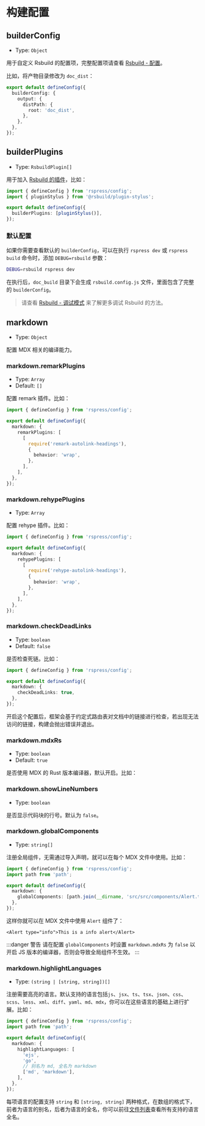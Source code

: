# 构建配置

## builderConfig

- Type: `Object`

用于自定义 Rsbuild 的配置项，完整配置项请查看 [Rsbuild - 配置](https://rsbuild.dev/zh/config/)。

比如，将产物目录修改为 `doc_dist`：

```ts title="rspress.config.ts"
export default defineConfig({
  builderConfig: {
    output: {
      distPath: {
        root: 'doc_dist',
      },
    },
  },
});
```

## builderPlugins

- Type: `RsbuildPlugin[]`

用于加入 [Rsbuild 的插件](https://rsbuild.dev/zh/plugins/list/)，比如：

```ts title="rspress.config.ts"
import { defineConfig } from 'rspress/config';
import { pluginStylus } from '@rsbuild/plugin-stylus';

export default defineConfig({
  builderPlugins: [pluginStylus()],
});
```

### 默认配置

如果你需要查看默认的 `builderConfig`，可以在执行 `rspress dev` 或 `rspress build` 命令时，添加 `DEBUG=rsbuild` 参数：

```bash
DEBUG=rsbuild rspress dev
```

在执行后，`doc_build` 目录下会生成 `rsbuild.config.js` 文件，里面包含了完整的 `builderConfig`。

> 请查看 [Rsbuild - 调试模式](https://rsbuild.dev/zh/guide/debug/debug-mode) 来了解更多调试 Rsbuild 的方法。

## markdown

- Type: `Object`

配置 MDX 相关的编译能力。

### markdown.remarkPlugins

- Type: `Array`
- Default: `[]`

配置 remark 插件。比如：

```ts title="rspress.config.ts"
import { defineConfig } from 'rspress/config';

export default defineConfig({
  markdown: {
    remarkPlugins: [
      [
        require('remark-autolink-headings'),
        {
          behavior: 'wrap',
        },
      ],
    ],
  },
});
```

### markdown.rehypePlugins

- Type: `Array`

配置 rehype 插件。比如：

```ts title="rspress.config.ts"
import { defineConfig } from 'rspress/config';

export default defineConfig({
  markdown: {
    rehypePlugins: [
      [
        require('rehype-autolink-headings'),
        {
          behavior: 'wrap',
        },
      ],
    ],
  },
});
```

### markdown.checkDeadLinks

- Type: `boolean`
- Default: `false`

是否检查死链。比如：

```ts title="rspress.config.ts"
import { defineConfig } from 'rspress/config';

export default defineConfig({
  markdown: {
    checkDeadLinks: true,
  },
});
```

开启这个配置后，框架会基于约定式路由表对文档中的链接进行检查，若出现无法访问的链接，构建会抛出错误并退出。

### markdown.mdxRs

- Type: `boolean`
- Default: `true`

是否使用 MDX 的 Rust 版本编译器，默认开启。比如：


<MdxRs />

### markdown.showLineNumbers

- Type: `boolean`

是否显示代码块的行号。默认为 `false`。

### markdown.globalComponents

- Type: `string[]`

注册全局组件，无需通过导入声明，就可以在每个 MDX 文件中使用。比如：

```ts title="rspress.config.ts"
import { defineConfig } from 'rspress/config';
import path from 'path';

export default defineConfig({
  markdown: {
    globalComponents: [path.join(__dirname, 'src/src/components/Alert.tsx')],
  },
});
```

这样你就可以在 MDX 文件中使用 `Alert` 组件了：

```mdx title="test.mdx"
<Alert type="info">This is a info alert</Alert>
```

:::danger 警告
请在配置 `globalComponents` 时设置 `markdown.mdxRs` 为 `false` 以开启 JS 版本的编译器，否则会导致全局组件不生效。
:::

### markdown.highlightLanguages

- Type: `(string | [string, string])[]`

注册需要高亮的语言。默认支持的语言包括`js`、`jsx`、`ts`、`tsx`、`json`、`css`、`scss`、`less`、`xml`、`diff`、`yaml`、`md`、`mdx`，你可以在这些语言的基础上进行扩展。比如：

```ts title="rspress.config.ts"
import { defineConfig } from 'rspress/config';
import path from 'path';

export default defineConfig({
  markdown: {
    highlightLanguages: [
      'ejs',
      'go',
      // 别名为 md, 全名为 markdown
      ['md', 'markdown'],
    ],
  },
});
```

每项语言的配置支持 `string` 和 `[string, string]` 两种格式，在数组的格式下，前者为语言的别名，后者为语言的全名，你可以前往[文件列表](https://github.com/react-syntax-highlighter/react-syntax-highlighter/tree/master/src/languages/prism)查看所有支持的语言全名。

